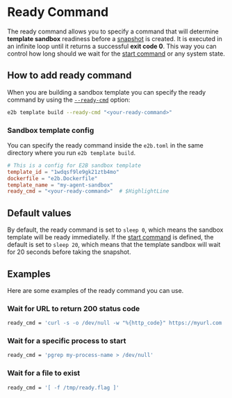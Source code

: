 # Ready Command
The ready command allows you to specify a command that will determine **template sandbox** readiness before a [snapshot](/docs/sandbox-template#how-it-works) is created.
It is executed in an infinite loop until it returns a successful **exit code&nbsp;0**.
This way you can control how long should we wait for the [start command](/docs/sandbox-template/start-cmd) or any system state.


## How to add ready command

When you are building a sandbox template you can specify the ready command by using the [`--ready-cmd`](/docs/sdk-reference/cli/v1.5.0/template#e2b-template-build) option:

```bash
e2b template build --ready-cmd "<your-ready-command>"
```

### Sandbox template config
You can specify the ready command inside the `e2b.toml` in the same directory where you run `e2b template build`.
<CodeGroup isFileName title="e2b.toml" isRunnable={false}>
  ```toml
  # This is a config for E2B sandbox template
  template_id = "1wdqsf9le9gk21ztb4mo"
  dockerfile = "e2b.Dockerfile"
  template_name = "my-agent-sandbox"
  ready_cmd = "<your-ready-command>"  # $HighlightLine
  ```
</CodeGroup>

## Default values
By default, the ready command is set to `sleep 0`, which means the sandbox template will be ready immediatelly.
If the [start command](/docs/sandbox-template/start-cmd) is defined, the default is set to `sleep 20`, which means that the template sandbox will wait for 20 seconds before taking the snapshot.

## Examples
Here are some examples of the ready command you can use.

### Wait for URL to return 200 status code
```bash
ready_cmd = 'curl -s -o /dev/null -w "%{http_code}" https://myurl.com | grep -q "200"'
```

### Wait for a specific process to start
```bash
ready_cmd = 'pgrep my-process-name > /dev/null'
```

### Wait for a file to exist
```bash
ready_cmd = '[ -f /tmp/ready.flag ]'
```